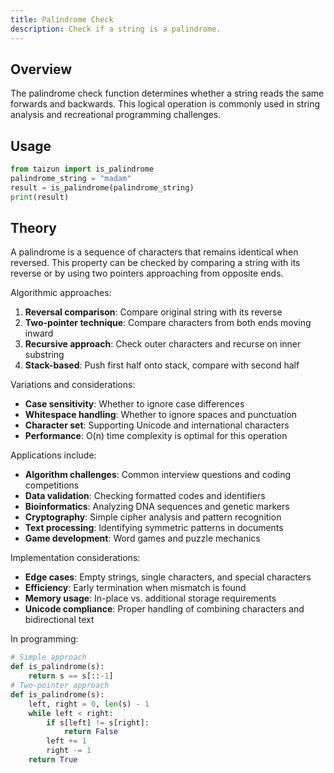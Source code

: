 ```yaml
---
title: Palindrome Check
description: Check if a string is a palindrome.
---
```


## Overview

The palindrome check function determines whether a string reads the same forwards and backwards. This logical operation is commonly used in string analysis and recreational programming challenges.

## Usage

```python
from taizun import is_palindrome
palindrome_string = "madam"
result = is_palindrome(palindrome_string)
print(result)
```

## Theory

A palindrome is a sequence of characters that remains identical when reversed. This property can be checked by comparing a string with its reverse or by using two pointers approaching from opposite ends.

Algorithmic approaches:
1. **Reversal comparison**: Compare original string with its reverse
2. **Two-pointer technique**: Compare characters from both ends moving inward
3. **Recursive approach**: Check outer characters and recurse on inner substring
4. **Stack-based**: Push first half onto stack, compare with second half

Variations and considerations:
- **Case sensitivity**: Whether to ignore case differences
- **Whitespace handling**: Whether to ignore spaces and punctuation
- **Character set**: Supporting Unicode and international characters
- **Performance**: O(n) time complexity is optimal for this operation

Applications include:
- **Algorithm challenges**: Common interview questions and coding competitions
- **Data validation**: Checking formatted codes and identifiers
- **Bioinformatics**: Analyzing DNA sequences and genetic markers
- **Cryptography**: Simple cipher analysis and pattern recognition
- **Text processing**: Identifying symmetric patterns in documents
- **Game development**: Word games and puzzle mechanics

Implementation considerations:
- **Edge cases**: Empty strings, single characters, and special characters
- **Efficiency**: Early termination when mismatch is found
- **Memory usage**: In-place vs. additional storage requirements
- **Unicode compliance**: Proper handling of combining characters and bidirectional text

In programming:
```python
# Simple approach
def is_palindrome(s):
    return s == s[::-1]
# Two-pointer approach
def is_palindrome(s):
    left, right = 0, len(s) - 1
    while left < right:
        if s[left] != s[right]:
            return False
        left += 1
        right -= 1
    return True
```